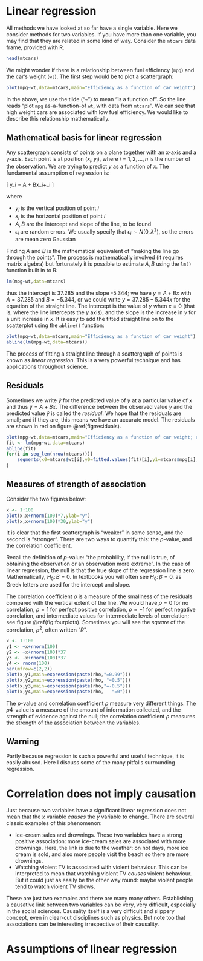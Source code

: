 # Linear regression
	
All methods we have looked at so far have a single variable.  Here we
consider methods for two variables.  If you have more than one
variable, you may find that they are related in some kind of way.
Consider the ```mtcars``` data frame, provided with R.

```{r}
head(mtcars)
``` 

We might wonder if there is a relationship between fuel efficiency
(```mpg```) and the car's weight (```wt```).  The first step would be
to plot a scattergraph:

```{r}
plot(mpg~wt,data=mtcars,main="Efficiency as a function of car weight")
```

In the above, we use the tilde ("```~```") to mean "is a function of".
So the line reads "plot ```mpg``` as-a-function-of ```wt```, with data
from ```mtcars```".  We can see that high weight cars are associated
with low fuel efficiency.  We would like to describe this relationship
mathematically.

## Mathematical basis for linear regression

Any scattergraph consists of points on a plane together with an x-axis
and a y-axis.  Each point is at position $(x_i,y_i)$, where
$i=1,2,\ldots, n$ is the number of the observation.  We are trying to
predict $y$ as a function of $x$.  The fundamental assumption of
regression is:

\[
y_i = A + Bx_i+\epsilon_i 
\]

where

* $y_i$ is the vertical position of point $i$
* $x_i$ is the horizontal position of point $i$
* $A,B$ are the intercept and slope of the line, to be found
* $\epsilon_i$ are random errors.  We usually specify that $\epsilon_i\sim N(0,\lambda^2)$, so the errors are mean zero Gaussian

Finding $A$ and $B$ is the mathematical equivalent of "making the line
go through the points". The process is mathematically involved (it
requires matrix algebra) but fortunately it is possible to
estimate $A, B$  using the ```lm()``` function built in to R:


```{r}
lm(mpg~wt,data=mtcars)
```

thus the intercept is 37.285 and the slope -5.344; we have $y=A+Bx$
with $A=37.285$ and $B=-5.344$, or we could write $y=37.285-5.344x$
for the equation of the straight line.  The intercept is the value of
$y$ when $x=0$ (that is, where the line intercepts the $y$ axis), and
the slope is the increase in $y$ for a unit increase in $x$.  It is
easy to add the fitted straight line on to the scatterplot using the
```abline()``` function:

```{r}
plot(mpg~wt,data=mtcars,main="Efficiency as a function of car weight")
abline(lm(mpg~wt,data=mtcars))
```
The process of fitting a straight line through a scattergraph of
points is known as *linear regression*.  This is a very powerful
technique and has applications throughout science.

## Residuals

Sometimes we write $\hat{y}$ for the predicted value of $y$ at a
particular value of $x$ and thus $\hat{y}=A+Bx$.  The difference
between the observed value $y$ and the predicted value $\hat{y}$ is
called the *residual*.  We hope that the residuals are small; and if
they are, this means we have an accurate model.  The residuals are
shown in red on figure \@ref(fig:residuals).

```{r residuals,fig.cap="Residuals on a regression", echo=FALSE,message=FALSE,warning=FALSE}
plot(mpg~wt,data=mtcars,main="Efficiency as a function of car weight; residuals in red",ylim=c(7,35))
fit <- lm(mpg~wt,data=mtcars)
abline(fit)
for(i in seq_len(nrow(mtcars))){
    segments(x0=mtcars$wt[i],y0=fitted.values(fit)[i],y1=mtcars$mpg[i],col="red")
}
```


## Measures of strength of association

Consider the two figures below:

```{r twoplots,fig.cap="two plots with different strengths of association",echo=FALSE}
x <- 1:100
plot(x,x+rnorm(100)*7,ylab="y")
plot(x,x+rnorm(100)*30,ylab="y")
```

It is clear that the first scattergraph is "weaker" in some sense, and
the second is "stronger".  There are two ways to quantify this: the
$p$-value, and the correlation coefficient.

Recall the definition of $p$-value: "the probability, if the null is
true, of obtaining the observation or an observation more extreme".
In the case of linear regression, the null is that the true slope of
the regression line is zero.  Mathematically, $H_0\colon B=0$.  In
textbooks you will often see $H_0\colon\beta=0$, as Greek letters are
used for the intercept and slope.

The correlation coefficient $\rho$ is a measure of the smallness of
the residuals compared with the vertical extent of the line.  We would
have $\rho=0$ for no correlation, $\rho=1$ for perfect positive
correlation, $\rho=-1$ for perfect negative correlation, and
intermediate values for intermediate levels of correlation; see figure
\@ref(fig:fourplots).  Sometimes you will see the *square* of the
correlation, $\rho^2$, often written "$R$".

```{r fourplots,fig.cap="Different correlation coefficients",echo=FALSE}
x <- 1:100
y1 <- +x+rnorm(100)
y2 <- +x+rnorm(100)*37
y3 <- -x+rnorm(100)*37
y4 <- rnorm(100)
par(mfrow=c(2,2))
plot(x,y1,main=expression(paste(rho,"=0.99")))
plot(x,y2,main=expression(paste(rho, "=0.5")))
plot(x,y3,main=expression(paste(rho,"=-0.5")))
plot(x,y4,main=expression(paste(rho,   "=0")))
```

The $p$-value and correlation coefficient $\rho$ measure very
different things.  The $p4$-value is a measure of the amount of
information collected, and the strength of evidence against the null;
the correlation coefficient $\rho$ measures the strength of the
association between the variables.


## Warning

Partly because regression is such a powerful and useful technique, it
is easily abused.  Here I discuss some of the many pitfalls
surrounding regression.


# Correlation does not imply causation

Just because two variables have a significant linear regression does
not mean that the $x$ variable *causes* the $y$ variable to change.
There are several classic examples of this phenomenon:

* Ice-cream sales and drownings.  These two variables have a strong
  positive association: more ice-cream sales are associated with more
  drownings.  Here, the link is due to the weather: on hot days, more
  ice cream is sold, and also more people visit the beach so there are
  more drownings.
* Watching violent TV is associated with violent behaviour.  This can
  be interpreted to mean that watching violent TV *causes* violent
  behaviour.  But it could just as easily be the other way round:
  maybe violent people tend to watch violent TV shows.

These are just two examples and there are many many others.
Establishing a causative link between two variables can be very, very
difficult, especially in the social sciences.  Causality itself is a
very difficult and slippery concept, even in clear-cut disciplines
such as physics.  But note too that associations can be interesting
irrespective of their causality.


# Assumptions of linear regression








